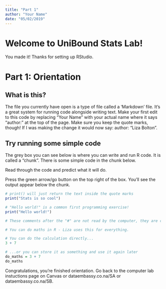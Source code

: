 ```yaml
---
title: "Part 1"
author: "Your Name"
date: "05/02/2019"
---
```


# Welcome to UniBound Stats Lab!

You made it! Thanks for setting up RStudio.

# Part 1: Orientation

## What is this?
The file you currently have open is a type of file called a 'Markdown' file. It's a great system for running code alongside writing text. Make your first edit to this code by replacing "Your Name" with your actual name where it says "author:" at the top of the page. Make sure you keep the quote marks, though! If I was making the change it would now say: author: "Liza Bolton".

## Try running some simple code
The grey box you can see below is where you can write and run R code. It is called a "chunk". There is some simple code in the chunk below.

Read through the code and predict what it will do.

Press the green arrow/go button on the top right of the box. You'll see the output appear below the chunk.

```r
# print() will just return the text inside the quote marks
print("Stats is so cool")

# "Hello world!" is a common first programming exercise!
print("Hello world!") 

# These comments after the "#" are not read by the computer, they are comments just for humans and help explain what is going on in your code. A good habit to get into!

# You can do maths in R - Liza uses this for everything. 

# You can do the calculation directly...
3 + 7

# ...or you can store it as something and use it again later
do_maths = 3 + 7
do_maths

```

Congratulations, you're finished orientation. Go back to the computer lab instuctions page on Canvas or dataembassy.co.na/SA or dataembassy.co.na/SB.
